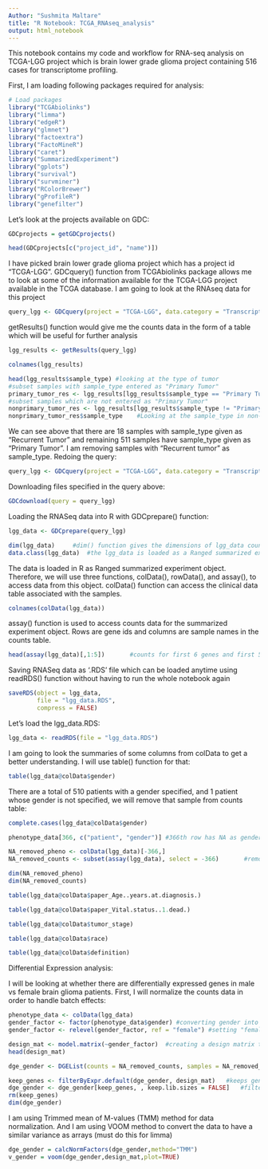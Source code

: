 ```yaml
---
Author: "Sushmita Maltare"
title: "R Notebook: TCGA_RNAseq_analysis"
output: html_notebook
---
```


This notebook contains my code and workflow for RNA-seq analysis on TCGA-LGG project which is brain lower grade glioma project containing 516 cases for transcriptome profiling.

First, I am loading following packages required for analysis:
```r
# Load packages
library("TCGAbiolinks")
library("limma")
library("edgeR")
library("glmnet")
library("factoextra")
library("FactoMineR")
library("caret")
library("SummarizedExperiment")
library("gplots")
library("survival")
library("survminer")
library("RColorBrewer")
library("gProfileR")
library("genefilter")
```

Let's look at the projects available on GDC:
```r
GDCprojects = getGDCprojects()

head(GDCprojects[c("project_id", "name")])
```

I have picked brain lower grade glioma project which has a project id "TCGA-LGG". GDCquery() function from TCGAbiolinks package allows me to look at some of the information available for the TCGA-LGG project available in the TCGA database. I am going to look at the RNAseq data for this project 
```r
query_lgg <- GDCquery(project = "TCGA-LGG", data.category = "Transcriptome Profiling", experimental.strategy = "RNA-Seq", workflow.type = "HTSeq - Counts")  
```
getResults() function would give me the counts data in the form of a table which will be useful for further analysis
```r
lgg_results <- getResults(query_lgg)
```
```r
colnames(lgg_results)
```
```r
head(lgg_results$sample_type) #looking at the type of tumor
#subset samples with sample_type entered as "Primary Tumor"
primary_tumor_res <- lgg_results[lgg_results$sample_type == "Primary Tumor",]     
#subset samples which are not entered as "Primary Tumor"
nonprimary_tumor_res <- lgg_results[lgg_results$sample_type != "Primary Tumor",]
nonprimary_tumor_res$sample_type    #Looking at the sample_type in non-primary tumor 

```
We can see above that there are 18 samples with sample_type given as "Recurrent Tumor" and remaining 511 samples have sample_type given as "Primary Tumor". I am removing samples with "Recurrent tumor" as sample_type. Redoing the query:

```r
query_lgg <- GDCquery(project = "TCGA-LGG", data.category = "Transcriptome Profiling", experimental.strategy = "RNA-Seq", workflow.type = "HTSeq - Counts", sample.type = "Primary Tumor") 
```
Downloading files specified in the query above:
```r
GDCdownload(query = query_lgg)
```
Loading the RNASeq data into R with GDCprepare() function:
```r
lgg_data <- GDCprepare(query_lgg)
```
```r
dim(lgg_data)     #dim() function gives the dimensions of lgg_data counts table
data.class(lgg_data)  #the lgg_data is loaded as a Ranged summarized experiment as seen below
```
The data is loaded in R as Ranged summarized experiment object. Therefore, we will use three functions, colData(), rowData(), and assay(), to access data from this object. colData() function can access the clinical data table associated with the samples.
```r
colnames(colData(lgg_data))
```

assay() function is used to access counts data for the summarized experiment object. Rows are gene ids and columns are sample names in the counts table. 
```r
head(assay(lgg_data)[,1:5])       #counts for first 6 genes and first 5 samples
```

Saving RNASeq data as '.RDS' file which can be loaded anytime using readRDS() function without having to run the whole notebook again
```r
saveRDS(object = lgg_data,
        file = "lgg_data.RDS",
        compress = FALSE)
```
Let's load the lgg_data.RDS:
```r
lgg_data <- readRDS(file = "lgg_data.RDS")
```

I am going to look the summaries of some columns from colData to get a better understanding. I will use table() function for that:
```r
table(lgg_data@colData$gender)
```
There are a total of 510 patients with a gender specified, and 1 patient whose gender is not specified, we will remove that sample from counts table:
```r
complete.cases(lgg_data@colData$gender)

phenotype_data[366, c("patient", "gender")] #366th row has NA as gender
```
```r
NA_removed_pheno <- colData(lgg_data)[-366,]
NA_removed_counts <- subset(assay(lgg_data), select = -366)       #removing 366th column which corresponds to the sample with NA as
```

```r
dim(NA_removed_pheno)
dim(NA_removed_counts)
```

```r
table(lgg_data@colData$paper_Age..years.at.diagnosis.)
```
```r
table(lgg_data@colData$paper_Vital.status..1.dead.)
```
```r
table(lgg_data@colData$tumor_stage)
```
```r
table(lgg_data@colData$race)
```
```r
table(lgg_data@colData$definition)
```

Differential Expression analysis:

I will be looking at whether there are differentially expressed genes in male vs female brain glioma patients. First, I will normalize the counts data in order to handle batch effects: 

```r
phenotype_data <- colData(lgg_data)
gender_factor <- factor(phenotype_data$gender) #converting gender into a factor variable in order to use it for limma package
gender_factor <- relevel(gender_factor, ref = "female") #setting "female" as the reference level
```

```r
design_mat <- model.matrix(~gender_factor)  #creating a design matrix to be used for DE analysis
head(design_mat)
```

```r
dge_gender <- DGEList(counts = NA_removed_counts, samples = NA_removed_pheno, genes = as.data.frame(rowData(lgg_data)))  #creating a DGEList object from lgg_data, facilitates filtering

keep_genes <- filterByExpr.default(dge_gender, design_mat)   #keeps genes which have read counts above 10 (default)
dge_gender <- dge_gender[keep_genes, , keep.lib.sizes = FALSE]   #filtering the DGEList object
rm(keep_genes)
dim(dge_gender)
```
I am using Trimmed mean of M-values (TMM) method for data normalization. And I am using VOOM method to convert the data to have a similar variance as arrays (must do this for limma)
```r
dge_gender = calcNormFactors(dge_gender,method="TMM")
v_gender = voom(dge_gender,design_mat,plot=TRUE)
```
```r

```





